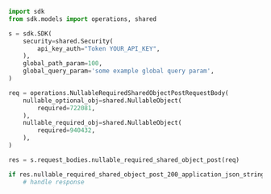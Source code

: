 ```python showLineNumbers copy filename="Nullable Required Shared Object Post usage example"
import sdk
from sdk.models import operations, shared

s = sdk.SDK(
    security=shared.Security(
        api_key_auth="Token YOUR_API_KEY",
    ),
    global_path_param=100,
    global_query_param='some example global query param',
)

req = operations.NullableRequiredSharedObjectPostRequestBody(
    nullable_optional_obj=shared.NullableObject(
        required=722081,
    ),
    nullable_required_obj=shared.NullableObject(
        required=940432,
    ),
)

res = s.request_bodies.nullable_required_shared_object_post(req)

if res.nullable_required_shared_object_post_200_application_json_string is not None:
    # handle response
```
